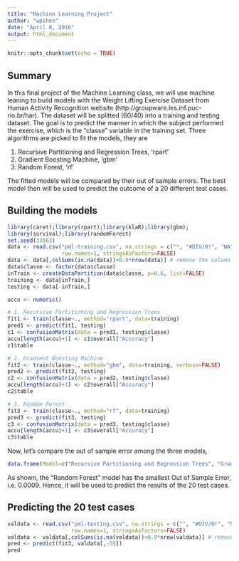 ---
title: "Machine Learning Project"
author: "wpshen"
date: "April 8, 2016"
output: html_document
---

```{r setup, include=FALSE}
knitr::opts_chunk$set(echo = TRUE)
```

## Summary

In this final project of the Machine Learning class, we will use machine leaning to build models with the Weight Lifting Exercise Dataset from Human Activity Recognition website (http://groupware.les.inf.puc-rio.br/har). The dataset will be splitted (60/40) into a training and testing dataset. The goal is to predict the manner in which the subject performed the exercise, which is the "classe" variable in the training set. Three algorithms are picked to fit the models, they are 

1. Recursive Partitioning and Regression Trees, 'rpart'
2. Gradient Boosting Machine, 'gbm'
3. Random Forest, 'rf'

The fitted models will be compared by their out of sample errors. The best model then will be used to predict the outcome of a 20 different test cases. 

## Building the models

```{r}
library(caret);library(rpart);library(klaR);library(gbm);
library(survival);library(randomForest)
set.seed(33563)
data <- read.csv("pml-training.csv", na.strings = c("", "#DIV/0!", "NA"), 
                 row.names=1, stringsAsFactors=FALSE)
data <- data[,colSums(is.na(data))<0.9*nrow(data)] # remove the column is 90% NA
data$classe <- factor(data$classe)
inTrain <- createDataPartition(data$classe, p=0.6, list=FALSE)
training <- data[inTrain,]
testing <- data[-inTrain,]

accu <- numeric()

# 1. Recursive Partitioning and Regression Trees
fit1 <- train(classe~., method="rpart", data=training)
pred1 <- predict(fit1, testing)
c1 <- confusionMatrix(data = pred1, testing$classe)
accu[length(accu)+1] <- c1$overall["Accuracy"]
c1$table

# 2. Gradient Boosting Machine
fit2 <- train(classe~., method="gbm", data=training, verbose=FALSE)
pred2 <- predict(fit2, testing)
c2 <- confusionMatrix(data = pred2, testing$classe)
accu[length(accu)+1] <- c2$overall["Accuracy"]
c2$table

# 3. Random Forest
fit3 <- train(classe~., method="rf", data=training)
pred3 <- predict(fit3, testing)
c3 <- confusionMatrix(data = pred3, testing$classe)
accu[length(accu)+1] <- c3$overall["Accuracy"]
c3$table
```

Now, let's compare the out of sample error among the three models,

```{r}
data.frame(Model=c("Recursive Partitioning and Regression Trees", "Gradient Boosting Machine", "Random Forest"), Accuracy=accu, OutofSampleError=1-accu)
```

As shown, the "Random Forest" model has the smallest Out of Sample Error, i.e. 0.0009. Hence, it will be used to predict the results of the 20 test cases.

## Predicting the 20 test cases

```{r}
valdata <- read.csv("pml-testing.csv", na.strings = c("", "#DIV/0!", "NA"), 
                    row.names=1, stringsAsFactors=FALSE)
valdata <- valdata[,colSums(is.na(valdata))<0.9*nrow(valdata)] # remove the column is 90% NA
pred <- predict(fit3, valdata[,-59])
pred
```


